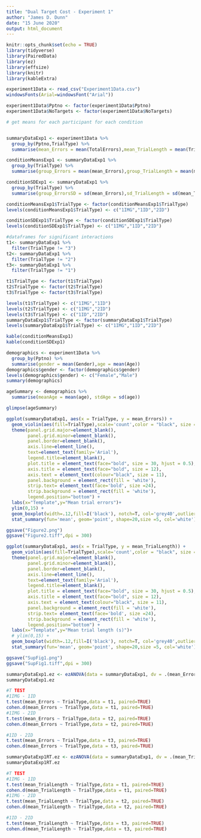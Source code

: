 ```yaml
---
title: "Dual Target Cost - Experiment 1"
author: "James D. Dunn"
date: "15 June 2020"
output: html_document
---
```


```r
knitr::opts_chunk$set(echo = TRUE)
library(tidyverse)
library(PairedData)
library(ez)
library(effsize)
library(knitr)
library(kableExtra)

experiment1Data <- read_csv("Experiment1Data.csv")
windowsFonts(Arial=windowsFont("Arial"))
```

```r
experiment1Data$Pptno <- factor(experiment1Data$Pptno)
experiment1Data$NoTargets <- factor(experiment1Data$NoTargets)

# get means for each participant for each condition


summaryDataExp1 <- experiment1Data %>%
  group_by(Pptno,TrialType) %>%
  summarise(mean_Errors = mean(TotalErrors),mean_TrialLength = mean(TrialLength))

conditionMeansExp1 <- summaryDataExp1 %>%
  group_by(TrialType) %>%
  summarise(group_Errors = mean(mean_Errors),group_TrialLength = mean(mean_TrialLength))

conditionSDExp1 <- summaryDataExp1 %>%
  group_by(TrialType) %>%
  summarise(group_ErrorsSD = sd(mean_Errors),sd_TrialLength = sd(mean_TrialLength))

conditionMeansExp1$TrialType <- factor(conditionMeansExp1$TrialType)
levels(conditionMeansExp1$TrialType) <- c("1IMG","1ID","2ID")

conditionSDExp1$TrialType <- factor(conditionSDExp1$TrialType)
levels(conditionSDExp1$TrialType) <- c("1IMG","1ID","2ID")

#dataframes for significant interactions
t1<- summaryDataExp1 %>%
  filter(TrialType != "3")
t2<- summaryDataExp1 %>%
  filter(TrialType != "2")
t3<- summaryDataExp1 %>%
  filter(TrialType != "1")

t1$TrialType <- factor(t1$TrialType)
t2$TrialType <- factor(t2$TrialType)
t3$TrialType <- factor(t3$TrialType)

levels(t1$TrialType) <- c("1IMG","1ID")
levels(t2$TrialType) <- c("1IMG","2ID")
levels(t3$TrialType) <- c("1ID","2ID")
summaryDataExp1$TrialType <- factor(summaryDataExp1$TrialType)
levels(summaryDataExp1$TrialType) <- c("1IMG","1ID","2ID")

kable(conditionMeansExp1)
kable(conditionSDExp1)
```



```r
demographics <- experiment1Data %>%
  group_by(Pptno) %>%
  summarise(gender = mean(Gender),age = mean(Age))
demographics$gender <- factor(demographics$gender)
levels(demographics$gender) <- c("Female","Male")
summary(demographics)

ageSummary <- demographics %>%
  summarise(meanAge = mean(age), stdAge = sd(age))

glimpse(ageSummary)
```



```r
ggplot(summaryDataExp1, aes(x = TrialType, y = mean_Errors)) +
  geom_violin(aes(fill=TrialType),scale='count',color = "black", size = 1,show.legend = F) +
  theme(panel.grid.major=element_blank(),
        panel.grid.minor=element_blank(),
        panel.border=element_blank(),
        axis.line=element_line(),
        text=element_text(family='Arial'),
        legend.title=element_blank(),
        plot.title = element_text(face="bold", size = 30, hjust = 0.5),
        axis.title = element_text(face="bold", size = 12),
        axis.text = element_text(colour="black", size = 11),
        panel.background = element_rect(fill = 'white'),
        strip.text= element_text(face='bold', size =24),
        strip.background = element_rect(fill = 'white'),
        legend.position="bottom") +
  labs(x="Template",y="Mean trial errors")+
  ylim(0,15) +
  geom_boxplot(width=.12,fill=I('black'), notch=T, col='grey40',outlier.fill='black',outlier.colour ='black',outlier.color  ='black',outlier.size = 3) +
  stat_summary(fun='mean', geom='point', shape=20,size =5, col='white')

ggsave("Figure2.png")
ggsave("Figure2.tiff",dpi = 300)

ggplot(summaryDataExp1, aes(x = TrialType, y = mean_TrialLength)) +
  geom_violin(aes(fill=TrialType),scale='count',color = "black", size = 1,show.legend = F) +
  theme(panel.grid.major=element_blank(),
        panel.grid.minor=element_blank(),
        panel.border=element_blank(),
        axis.line=element_line(),
        text=element_text(family='Arial'),
        legend.title=element_blank(),
        plot.title = element_text(face="bold", size = 30, hjust = 0.5),
        axis.title = element_text(face="bold", size = 12),
        axis.text = element_text(colour="black", size = 11),
        panel.background = element_rect(fill = 'white'),
        strip.text= element_text(face='bold', size =24),
        strip.background = element_rect(fill = 'white'),
        legend.position="bottom") +
  labs(x="Template",y="Mean trial length (s)")+
  # ylim(0,15) +
  geom_boxplot(width=.12,fill=I('black'), notch=T, col='grey40',outlier.fill='black',outlier.colour ='black',outlier.color  ='black',outlier.size = 3) +
  stat_summary(fun='mean', geom='point', shape=20,size =5, col='white')

ggsave("SupFig1.png")
ggsave("SupFig1.tiff",dpi = 300)
```


```r
summaryDataExp1.ez <- ezANOVA(data = summaryDataExp1, dv = .(mean_Errors), wid = .(Pptno), within = .(TrialType), detailed = TRUE, type = 3)
summaryDataExp1.ez

#T TEST
#1IMG - 1ID
t.test(mean_Errors ~ TrialType,data = t1, paired=TRUE)
cohen.d(mean_Errors ~ TrialType,data = t1, paired=TRUE)
#1IMG - 2ID
t.test(mean_Errors ~ TrialType,data = t2, paired=TRUE)
cohen.d(mean_Errors ~ TrialType,data = t2, paired=TRUE)

#1ID - 2ID
t.test(mean_Errors ~ TrialType,data = t3, paired=TRUE)
cohen.d(mean_Errors ~ TrialType,data = t3, paired=TRUE)

```

```r
summaryDataExp1RT.ez <- ezANOVA(data = summaryDataExp1, dv = .(mean_TrialLength), wid = .(Pptno), within = .(TrialType), detailed = TRUE, type = 3)
summaryDataExp1RT.ez

#T TEST
#1IMG - 1ID
t.test(mean_TrialLength ~ TrialType,data = t1, paired=TRUE)
cohen.d(mean_TrialLength ~ TrialType,data = t1, paired=TRUE)
#1IMG - 2ID
t.test(mean_TrialLength ~ TrialType,data = t2, paired=TRUE)
cohen.d(mean_TrialLength ~ TrialType,data = t2, paired=TRUE)

#1ID - 2ID
t.test(mean_TrialLength ~ TrialType,data = t3, paired=TRUE)
cohen.d(mean_TrialLength ~ TrialType,data = t3, paired=TRUE)
```